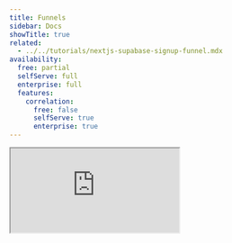 ```yaml
---
title: Funnels
sidebar: Docs
showTitle: true
related:
  - ../../tutorials/nextjs-supabase-signup-funnel.mdx
availability:
  free: partial
  selfServe: full
  enterprise: full
  features:
    correlation:
      free: false
      selfServe: true
      enterprise: true
---
```


<iframe
    src="https://www.youtube-nocookie.com/embed/2jQco8hEvTI?start=573"
    className="rounded shadow-xl"
/>

For every flow in your product, more people will start it than complete it successfully. Funnels enable you to visualize your flows and understand where the friction points are so that you can improve them.

You can learn the following from funnels:

- [Where people are getting stuck during your flow](#understand-where-people-are-getting-stuck-during-your-flow)
- [Who successful and unsuccessul users are](#identify-unsuccessful-users)
- [The steps with the highest friction and time to convert](#graph-type)
- [The paths users take in a funnel](#explore-user-paths)
- [If product changes are improving your funnel over time](#graph-type)
- [How seasonality affects your conversion rates](#understand-seasonality-in-your-conversion-rates)

## How to create a funnel

1. Click [Product Analytics](https://us.posthog.com/insights) on the left sidebar
1. Click the **+ New Insights** tab
1. Select the **Funnel** option in the dropdown 

<ProductVideo
    videoLight = {newFunnelLight} 
    videoDark = {newFunnelDark}
    classes="rounded"
    alt="Create a new funnel insight."
/>

### Adding steps

Select the steps to include in your funnel, ideally starting with the first event or action a user will trigger in the flow. Next, add intermediate events users need to go through to be successful and finish with the event you consider to be the success for this flow. It's best to start with the simplest flow and avoid using optional steps to ensure you don't filter out or skew results.

<ProductScreenshot
    imageLight = {funnelStepsLight} 
    imageDark = {funnelStepsDark}
    classes="rounded"
    alt="Funnel steps"
/>

### Filtering steps

To refine your steps, you can filter out events using event, person, or group properties, autocapture elements, or HogQL. To do this, click the **filter icon**  next to the step, choose your property, and fill in the details. You can also set a global filter in the **Filters** section in the bottom.

<ProductScreenshot
    imageLight = {globalFiltersLight} 
    imageDark = {globalFiltersDark}
    classes="rounded"
    alt="Global filters"
/>

> **Note**: Using person properties in funnels requires identified events and [person profiles](/docs/data/persons). 

### Excluding steps

You can also exclude people who completed certain events between two specific steps. To do this, add the step in the **Exclusion steps** section.

These people are completely excluded from the entire funnel.

### Conversion rate calcuation

There are two options for showing conversion rates in a funnel:

1. **Overall conversion** – for each step, this shows the conversion relative to the *first* step.
2. **Relative to the previous step** – for each step, this shows the conversion relative to the *previous* step.

**Overall conversion** is helpful for understanding the entire funnel, whereas **relative conversion** shows you which steps have biggest opportunity for improvement.

<ProductScreenshot
    imageLight = "https://res.cloudinary.com/dmukukwp6/image/upload/funnel_conversion_types_light_bcc79c205d.png"
    imageDark = "https://res.cloudinary.com/dmukukwp6/image/upload/converesion_funnels_dark_2_793a67ada4.png"
    classes="rounded"
    alt="Overall vs relative conversion"
/>

### Breakdowns

To understand how different types of user interact with your funnel, it's helpful to breakdown results. You can breakdown steps by event and person properties. To do this, click on the **+ Add breakdown** button and select the property you want to break down by.

The example below shows a breakdown by operating system:

<ProductScreenshot
    imageLight = {breakdownByOSLight} 
    imageDark = {breakdownByOSDark}
    classes="rounded"
    alt="Breakdown funnel steps by Operating System"
/>

<ProductScreenshot
    imageLight = {funnelStepBreakdownLight} 
    imageDark = {funnelStepBreakdownDark}
    classes="rounded"
    alt="Funnel steps broken down by property"
/>

#### Attribution types

When breaking down funnels, it's possible that the same properties don't exist on every event. For example, if you want to break down by `browser` on a funnel that contains both of frontend and backend events.

In this case, you can choose from which step the properties should be selected from by modifying the attribution type. There are four modes to choose from:

##### 1. First touchpoint

In this case, the first property value seen in any of the steps is chosen.

Consider this example sequence of events:

1. `$pageview` with `browser = Chrome`
2. `user signed up` with `browser = Firefox`

The first touchpoint means that `Chrome` will be the breakdown value.

In the first touchpoint mode, one person will always only have one value.

##### 2. Last touchpoint

In this case, the last property value seen from all steps is chosen.

Consider the same example as above:

1. `$pageview` with `browser = Chrome`
2. `user signed up` with `browser = Firefox`

The last touchpoint means that `Firefox` will be the breakdown value.

In the last touchpoint mode, one person will always only have one value.

##### 3. All steps

In this case, all events completed sequentially will be included in the funnel.

Consider the following entirely possible example of events from a single person:

1. `$pageview` with `browser = Chrome`
2. `$pageview` with `browser = Firefox`
3. `user signed up` with `browser = Chrome`
4. `user posted` with `browser = Chrome`
5. `user posted` with `browser = Firefox`

With all steps mode, the person will be counted twice in the funnel, but in slightly different ways.

The person will be in the Chrome breakdown as having completed all three steps: `$pageview`, `user signed up`, and `user posted`. The person will also be in the Firefox breakdown, but only for the `$pageview` step because they didn't complete the `user signed up` step with Firefox.

##### 4. Specific step

In this case, only the property value seen at the selected step is chosen. Importantly, this also means that the person won't be included in the funnel if they don't have a property value at the selected step.

Consider an example where we capture these two events for a person:

1. `$pageview` with `browser = Chrome`
2. `user signed up` with `browser = Firefox`

For the example above, when step two is chosen the value will be `Firefox`. If step two is chosen, any people who only have a `$pageview` event will be excluded from the funnel.

With the specific step mode, one person can have more than one property value. For example, if the user captured the same event with different browsers:

1. `$pageview` with `browser = Chrome`
2. `$pageview` with `browser = Firefox`

Then the person would have both `Chrome` and `Firefox` as their breakdown values.

Another common use for `Specific step` is to display only a single URL for pageview steps in the funnel columns. The default, `First touchpoint` uses the first property value seen from all steps, which will include the subdirectory URLs in the breakdown if they appeared in later steps.  

For example, if you've 
- set your first query step as `Pageview` where `Current URL` `= equals` `https://foo.com/bar`, 
- and `/bar` has subdirectories (e.g. `https://foo.com/bar/foo1` `https://foo.com/bar/foo2` etc.), 
- and `Breakdown by` is set to `Current URL`

but you don't want pages under the subdirectories of `https://foo.com/bar` to appear in the funnel chart.  

In this case, set the `Attribution type` to `Specific step` / `Step 1` to see only `https://foo.com/bar` in the pageview column of the chart.

> For an unordered funnel, the specific step is meaningless, as the first step can be the last step, and vice versa. So, it's referred to as "any step" in the UI. It has the same semantics as a specific step in an ordered funnel, but it looks at property values from all steps.

### Graph type

The graph type dropdown let's you choose between conversion steps, time to convert, and historical trends.

<ProductScreenshot
    imageLight = {converstionOverTimeLight} 
    imageDark = {converstionOverTimeDark}
    classes="rounded"
    alt="Conversion over time using Trends"
/>

Each type serves a unique purpose:

- **Conversion steps** – shows you where users are dropping off in your funnel and number of people converting between steps.

- **Time to convert** – shows you steps with the highest friction. Steps with a long time to convert are likely much harder than steps with a short time.

- **Historical trends** – shows you how your conversion rate has changed over time. Useful for understanding how changes, fixes, and new features have affected your funnel success rate.

## Tips for analyzing funnels

### Understand where people are getting stuck during your flow

The most common use case for funnels is understanding where people are getting stuck or dropping off in your flow.

<ProductScreenshot
    imageLight = {identifyingLight} 
    imageDark = {identifyingDark}
    classes="rounded"
    alt="Identifying drop-offs in a funnel"
/>

There a few ways to identify problem steps:

- Absolute numbers show you where you're losing the most people.
- Relative conversion rate show you which steps have the greatest impact on your overall conversion rate.

Usually the steps with the lowest relative conversion rate are where the largest opportunities are.

### Identify unsuccessful users

Once you have a funnel drop-off you'd like to explore further, the first step is to find out why users are struggling. There are many ways to get this information, from [talking to users directly](/newsletter/talk-to-users) to [replaying their sessions](/docs/session-replay).

Click on the chart or the linked column values below the funnel to view the individual people who **COMPLETED** or **DROPPED** that step of your funnel.
 
<ProductScreenshot
    imageLight = "https://res.cloudinary.com/dmukukwp6/image/upload/v1718365074/posthog.com/contents/Screenshot_2024-06-14_at_12.36.24_PM.png" 
    imageDark = "https://res.cloudinary.com/dmukukwp6/image/upload/v1718365075/posthog.com/contents/Screenshot_2024-06-14_at_12.36.47_PM.png"
    classes="rounded"
    alt="View users in a funnel"
/>


You can also save this list of users as a [cohort](/docs/data/cohorts) for further analysis.

### Explore user paths

It can be useful to explore the [paths](/docs/product-analytics/paths) people take between steps in your funnel.

Click on the **'...'** next to any step in your funnel and, depending on which step you're selecting, you'll be presented with options to "show user paths":

- leading to step
- between previous step and this step
- after step
- after drop off
- before drop off

<ProductScreenshot
    imageLight = "https://res.cloudinary.com/dmukukwp6/image/upload/v1718369751/posthog.com/contents/Screenshot_2024-06-14_at_1.54.52_PM.png" 
    imageDark = "https://res.cloudinary.com/dmukukwp6/image/upload/v1718369751/posthog.com/contents/Screenshot_2024-06-14_at_1.55.24_PM.png"
    classes="rounded"
    alt="View user paths in a funnel"
/>

Selecting any option creates a new insight showing the paths users took. This is useful for getting a complete picture of the *real* funnel created by user interactions, rather than the imagined *perfect* funnel engineers and designers have in their head. Spoiler: the *real* funnel and the *perfect* funnel are rarely the same!

### Understand seasonality in your conversion rates

It's unlikely that your conversion rate will remain stable every day or every week. This is normal, but it's important to understand the external factors that can cause these fluctuations so you don't jump to conclusions too quickly when analyzing a big change or drop-off.

To look at the seasonality of your conversion rates, set the [graph type](#graph-type) to historical trends and set the time period to when you may expect seasonal variations.

A common seasonality to watch out for is weekends, particularly if your product is B2B. Another one is a yearly sale such as "Black Friday", which increases the number of people visiting your site and increases the expectation of discounts, making it difficult to compare against the rest of the year.

In this view, you can adjust the date ranges to observe key seasonal trends. You can then look at your funnel to determine if it's just a seasonal trend or whether something else has affected the experiece of your product (like a product change).

### Correlation analysis

<FeatureAvailability availability={_frontmatter.availability.features.correlation} />

[Correlation Analysis](/docs/product-analytics/correlation) automatically highlights significant factors that affect the conversion rate of users within the funnel.

Correlation analysis works well when you don't already have a hypothesis for what is affecting conversion through a funnel. This report will automatically highlighting significant events or properties that either negatively or positively impact conversion rate.

## Further reading

Want to know more about what's possible with Funnels in PostHog? Try these tutorials:

-   [Getting started with AARRR](/tutorials/aarrr-framework)
-   [Building an AARRR 'Pirate' Funnel](/tutorials/aarrr-how-to-build-pirate-funnel-posthog-with-posthog)
-   [Building and measuring a sign up funnel with Next.js, Supabase and PostHog](/tutorials/nextjs-supabase-signup-funnel)

Want more? Check our [full list of PostHog tutorials](/tutorials).
